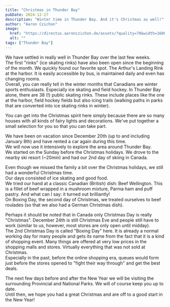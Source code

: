 ```yaml
---
title: "Christmas in Thunder Bay"
pubDate: 2024-12-27
description: "Winter time in Thunder Bay. And it's Christmas as well!"
author: "Aaron Czichon"
image:
  href: "https://directus.aaronczichon.de/assets/?quality=70&width=1600"
  alt: ""
tags: ["Thunder Bay"]
---
```



We have settled in really well in Thunder Bay over the last few weeks.    
The first "rinks" (ice skating rinks) have also been open since the beginning of the month. We quickly found our favorite spot. The Arthur's Landing Rink at the harbor. It is easily accessible by bus, is maintained daily and even has changing rooms.   
Overall, you can really tell in the winter months that Canadians are winter sports enthusiasts. Especially ice skating and field hockey. In Thunder Bay alone, there are 38 (!) public skating rinks. These include places like the one at the harbor, field hockey fields but also icing trails (walking paths in parks that are converted into ice skating rinks in winter).

You can get into the Christmas spirit here simply because there are so many houses with all kinds of fairy lights and decorations. We've put together a small selection for you so that you can take part.

<DirectusGallery folderName="53 Christmas In Thunder Bay" />

We have been on vacation since December 20th (up to and including January 8th) and have rented a car again during this time.   
We will now use it intensively to explore the area around Thunder Bay.   
We started on the Sunday before the Christmas holidays. We drove to the nearby ski resort (~20min) and had our 2nd day of skiing in Canada.

Even though we missed the family a bit over the Christmas holidays, we still had a wonderful Christmas time.    
Our days consisted of ice skating and good food.   
We tried our hand at a classic Canadian (British) dish: Beef Wellington. This is a fillet of beef wrapped in a mushroom mixture, Parma ham and puff pastry. And what can I say: it turned out brilliantly!   
On Boxing Day, the second day of Christmas, we treated ourselves to beef roulades (so that we also had a German Christmas dish).

Perhaps it should be noted that in Canada only Christmas Day is really "Christmas". December 24th is still Christmas Eve and people still have to work (similar to us, however, most stores are only open until midday).    
The 2nd Christmas Day is called "Boxing Day" here. It is already a normal working day for many people and gets its name from the fact that it is a kind of shopping event. Many things are offered at very low prices in the shopping malls and stores. Virtually everything that was not sold at Christmas.   
Especially in the past, before the online shopping era, queues would form just before the stores opened to "fight their way through" and get the best deals.

The next few days before and after the New Year we will be visiting the surrounding Provincial and National Parks. We will of course keep you up to date.   
Until then, we hope you had a great Christmas and are off to a good start in the New Year!